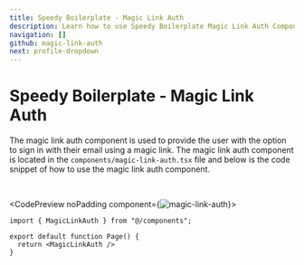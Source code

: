```yaml
---
title: Speedy Boilerplate - Magic Link Auth
description: Learn how to use Speedy Boilerplate Magic Link Auth Component.
navigation: []
github: magic-link-auth
next: profile-dropdown
---
```


# Speedy Boilerplate - Magic Link Auth

The magic link auth component is used to provide the user with the option to sign in with their email using a magic link. The magic link auth component is located in the <Code>components/magic-link-auth.tsx</Code> file and below is the code snippet of how to use the magic link auth component.

<br />

<CodePreview noPadding component={<Image src="/boilerplate/magic-link-auth.png" alt="magic-link-auth" width={1024} height={1024} className="w-full" />}>
```tsx
import { MagicLinkAuth } from "@/components";

export default function Page() {
  return <MagicLinkAuth />
}
```
</CodePreview>

